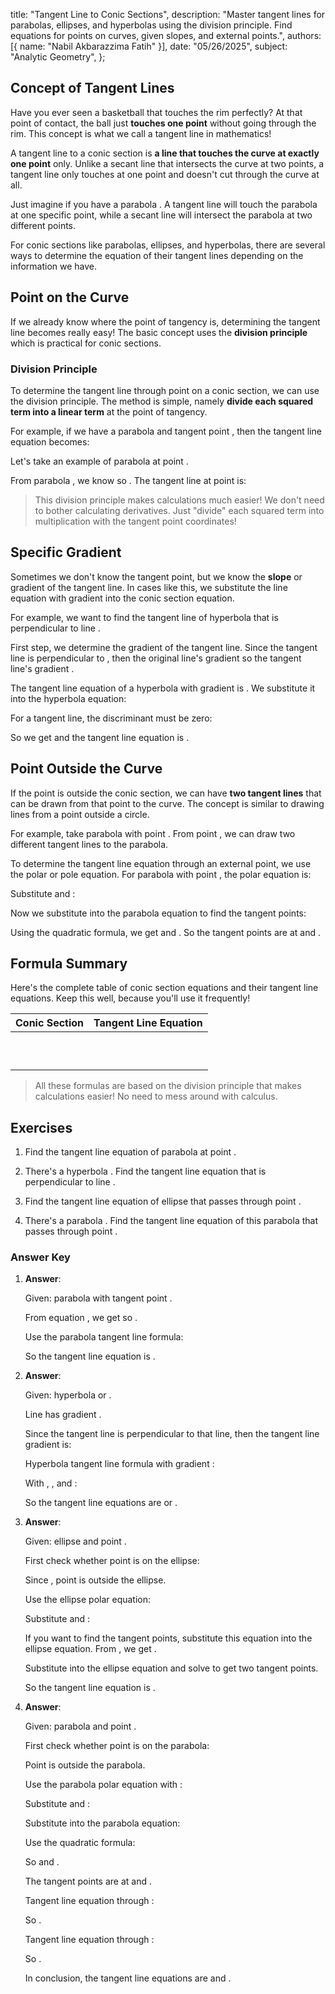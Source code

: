   title: "Tangent Line to Conic Sections",
  description: "Master tangent lines for parabolas, ellipses, and hyperbolas using the division principle. Find equations for points on curves, given slopes, and external points.",
  authors: [{ name: "Nabil Akbarazzima Fatih" }],
  date: "05/26/2025",
  subject: "Analytic Geometry",
};

## Concept of Tangent Lines

Have you ever seen a basketball that touches the rim perfectly? At that point of contact, the ball just **touches one point** without going through the rim. This concept is what we call a tangent line in mathematics!

A tangent line to a conic section is **a line that touches the curve at exactly one point** only. Unlike a secant line that intersects the curve at two points, a tangent line only touches at one point and doesn't cut through the curve at all.

Just imagine if you have a parabola <InlineMath math="y = x^2" />. A tangent line will touch the parabola at one specific point, while a secant line will intersect the parabola at two different points.

For conic sections like parabolas, ellipses, and hyperbolas, there are several ways to determine the equation of their tangent lines depending on the information we have.

## Point on the Curve

If we already know where the point of tangency is, determining the tangent line becomes really easy! The basic concept uses the **division principle** which is practical for conic sections.

### Division Principle

To determine the tangent line through point <InlineMath math="T(x_1, y_1)" /> on a conic section, we can use the division principle. The method is simple, namely **divide each squared term into a linear term** at the point of tangency.

For example, if we have a parabola <InlineMath math="y^2 = 4px" /> and tangent point <InlineMath math="T(x_1, y_1)" />, then the tangent line equation becomes:

<BlockMath math="yy_1 = 2p(x + x_1)" />

Let's take an example of parabola <InlineMath math="y^2 = 8x" /> at point <InlineMath math="(2, 4)" />.

From parabola <InlineMath math="y^2 = 8x" />, we know <InlineMath math="4p = 8" /> so <InlineMath math="p = 2" />. The tangent line at point <InlineMath math="(2, 4)" /> is:

<div className="flex flex-col gap-4">
  <BlockMath math="y \cdot 4 = 2 \cdot 2 \cdot (x + 2)" />
  <BlockMath math="4y = 4(x + 2)" />
  <BlockMath math="y = x + 2" />
</div>

> This division principle makes calculations much easier! We don't need to bother calculating derivatives. Just "divide" each squared term into multiplication with the tangent point coordinates!

## Specific Gradient

Sometimes we don't know the tangent point, but we know the **slope** or gradient of the tangent line. In cases like this, we substitute the line equation with gradient <InlineMath math="m" /> into the conic section equation.

For example, we want to find the tangent line of hyperbola <InlineMath math="4x^2 - 9y^2 = 36" /> that is perpendicular to line <InlineMath math="x + 4y + 10 = 0" />.

First step, we determine the gradient of the tangent line. Since the tangent line is perpendicular to <InlineMath math="x + 4y + 10 = 0" />, then the original line's gradient <InlineMath math="m_g = -\frac{1}{4}" /> so the tangent line's gradient <InlineMath math="m_s = 4" />.

The tangent line equation of a hyperbola with gradient <InlineMath math="m" /> is <InlineMath math="y = mx + c" />. We substitute it into the hyperbola equation:

<div className="flex flex-col gap-4">
  <BlockMath math="4x^2 - 9(4x + c)^2 = 36" />
  <BlockMath math="4x^2 - 9(16x^2 + 8cx + c^2) = 36" />
  <BlockMath math="-140x^2 - 72cx - 9c^2 = 36" />
</div>

For a tangent line, the discriminant must be zero:

<BlockMath math="D = (-72c)^2 - 4(-140)(-9c^2) = 0" />

So we get <InlineMath math="c = 0" /> and the tangent line equation is <InlineMath math="y = 4x" />.

## Point Outside the Curve

If the point is outside the conic section, we can have **two tangent lines** that can be drawn from that point to the curve. The concept is similar to drawing lines from a point outside a circle.

For example, take parabola <InlineMath math="y^2 = 8x" /> with point <InlineMath math="A(2, 5)" />. From point <InlineMath math="A" />, we can draw two different tangent lines to the parabola.

To determine the tangent line equation through an external point, we use the polar or pole equation. For parabola <InlineMath math="y^2 = 8x" /> with point <InlineMath math="A(2,5)" />, the polar equation is:

<BlockMath math="yy_1 = 4(x + x_1)" />

Substitute <InlineMath math="x_1 = 2" /> and <InlineMath math="y_1 = 5" />:

<div className="flex flex-col gap-4">
  <BlockMath math="5y = 4(x + 2)" />
  <BlockMath math="5y = 4x + 8" />
  <BlockMath math="y = \frac{4x + 8}{5}" />
</div>

Now we substitute into the parabola equation to find the tangent points:

<div className="flex flex-col gap-4">
  <BlockMath math="\left(\frac{4x + 8}{5}\right)^2 = 8x" />
  <BlockMath math="\frac{16x^2 + 64x + 64}{25} = 8x" />
  <BlockMath math="16x^2 + 64x + 64 = 200x" />
  <BlockMath math="16x^2 - 136x + 64 = 0" />
  <BlockMath math="2x^2 - 17x + 8 = 0" />
</div>

Using the quadratic formula, we get <InlineMath math="x_1 = \frac{1}{2}" /> and <InlineMath math="x_2 = 8" />. So the tangent points are at <InlineMath math="(\frac{1}{2}, 2)" /> and <InlineMath math="(8, 8)" />.

## Formula Summary

Here's the complete table of conic section equations and their tangent line equations. Keep this well, because you'll use it frequently!

| Conic Section | Tangent Line Equation |
|---|---|
| <InlineMath math="y^2 = 4px" /> | <InlineMath math="yy_1 = 2p(x + x_1)" /> |
| <InlineMath math="x^2 = 4py" /> | <InlineMath math="xx_1 = 2p(y + y_1)" /> |
| <InlineMath math="(x - m)^2 = 4p(y - n)" /> | <InlineMath math="(x - m)(x_1 - m) = 2p(y - n)(y_1 - n)" /> |
| <InlineMath math="(y - m)^2 = 4p(x - n)" /> | <InlineMath math="(y - m)(y_1 - m) = 2p(x - n)(x_1 - n)" /> |
| <InlineMath math="\frac{x^2}{a^2} + \frac{y^2}{b^2} = 1" /> | <InlineMath math="\frac{xx_1}{a^2} + \frac{yy_1}{b^2} = 1" /> |
| <InlineMath math="\frac{x^2}{a^2} - \frac{y^2}{b^2} = 1" /> | <InlineMath math="\frac{xx_1}{a^2} - \frac{yy_1}{b^2} = 1" /> |
| <InlineMath math="\frac{y^2}{a^2} - \frac{x^2}{b^2} = 1" /> | <InlineMath math="\frac{yy_1}{a^2} - \frac{xx_1}{b^2} = 1" /> |
| <InlineMath math="\frac{(x-m)^2}{a^2} + \frac{(y-n)^2}{b^2} = 1" /> | <InlineMath math="\frac{(x-m)(x_1-m)}{a^2} + \frac{(y-n)(y_1-n)}{b^2} = 1" /> |
| <InlineMath math="\frac{(x-m)^2}{a^2} - \frac{(y-n)^2}{b^2} = 1" /> | <InlineMath math="\frac{(x-m)(x_1-m)}{a^2} - \frac{(y-n)(y_1-n)}{b^2} = 1" /> |
| <InlineMath math="\frac{(y-n)^2}{a^2} - \frac{(x-m)^2}{b^2} = 1" /> | <InlineMath math="\frac{(y-n)(y_1-n)}{a^2} - \frac{(x-m)(x_1-m)}{b^2} = 1" /> |

> All these formulas are based on the division principle that makes calculations easier! No need to mess around with calculus.

## Exercises

1. Find the tangent line equation of parabola <InlineMath math="y^2 = 12x" /> at point <InlineMath math="(3, 6)" />.

2. There's a hyperbola <InlineMath math="4x^2 - 9y^2 = 36" />. Find the tangent line equation that is perpendicular to line <InlineMath math="x + 4y + 10 = 0" />.

3. Find the tangent line equation of ellipse <InlineMath math="\frac{x^2}{9} + \frac{y^2}{4} = 1" /> that passes through point <InlineMath math="A(1, 3)" />.

4. There's a parabola <InlineMath math="y^2 = 8x" />. Find the tangent line equation of this parabola that passes through point <InlineMath math="A(2, 5)" />.

### Answer Key

1. **Answer**:

   Given: parabola <InlineMath math="y^2 = 12x" /> with tangent point <InlineMath math="(3, 6)" />.
   
   From equation <InlineMath math="y^2 = 12x" />, we get <InlineMath math="4p = 12" /> so <InlineMath math="p = 3" />.
   
   Use the parabola tangent line formula:
   
   <div className="flex flex-col gap-4">
     <BlockMath math="yy_1 = 2p(x + x_1)" />
     <BlockMath math="y \cdot 6 = 2 \cdot 3 \cdot (x + 3)" />
     <BlockMath math="6y = 6(x + 3)" />
     <BlockMath math="6y = 6x + 18" />
     <BlockMath math="y = x + 3" />
   </div>
   
   So the tangent line equation is <InlineMath math="y = x + 3" />.

2. **Answer**:

   Given: hyperbola <InlineMath math="4x^2 - 9y^2 = 36" /> or <InlineMath math="\frac{x^2}{9} - \frac{y^2}{4} = 1" />.
   
   Line <InlineMath math="x + 4y + 10 = 0" /> has gradient <InlineMath math="m = -\frac{1}{4}" />.
   
   Since the tangent line is perpendicular to that line, then the tangent line gradient is:
   
   <BlockMath math="m_s = -\frac{1}{m} = -\frac{1}{-\frac{1}{4}} = 4" />
   
   Hyperbola tangent line formula with gradient <InlineMath math="m" />:
   
   <BlockMath math="y = mx \pm \sqrt{a^2m^2 - b^2}" />
   
   With <InlineMath math="a^2 = 9" />, <InlineMath math="b^2 = 4" />, and <InlineMath math="m = 4" />:
   
   <div className="flex flex-col gap-4">
     <BlockMath math="y = 4x \pm \sqrt{9 \cdot 16 - 4}" />
     <BlockMath math="y = 4x \pm \sqrt{144 - 4}" />
     <BlockMath math="y = 4x \pm \sqrt{140}" />
     <BlockMath math="y = 4x \pm 2\sqrt{35}" />
   </div>
   
   So the tangent line equations are <InlineMath math="y = 4x + 2\sqrt{35}" /> or <InlineMath math="y = 4x - 2\sqrt{35}" />.

3. **Answer**:

   Given: ellipse <InlineMath math="\frac{x^2}{9} + \frac{y^2}{4} = 1" /> and point <InlineMath math="A(1, 3)" />.
   
   First check whether point <InlineMath math="A(1, 3)" /> is on the ellipse:
   
   <BlockMath math="\frac{1^2}{9} + \frac{3^2}{4} = \frac{1}{9} + \frac{9}{4} = \frac{4 + 81}{36} = \frac{85}{36} > 1" />
   
   Since <InlineMath math="\frac{85}{36} > 1" />, point <InlineMath math="A" /> is outside the ellipse.
   
   Use the ellipse polar equation:
   
   <BlockMath math="\frac{xx_1}{a^2} + \frac{yy_1}{b^2} = 1" />
   
   Substitute <InlineMath math="x_1 = 1" /> and <InlineMath math="y_1 = 3" />:
   
   <div className="flex flex-col gap-4">
     <BlockMath math="\frac{x \cdot 1}{9} + \frac{y \cdot 3}{4} = 1" />
     <BlockMath math="\frac{x}{9} + \frac{3y}{4} = 1" />
     <BlockMath math="4x + 27y = 36" />
   </div>
   
   If you want to find the tangent points, substitute this equation into the ellipse equation. From <InlineMath math="4x + 27y = 36" />, we get <InlineMath math="x = \frac{36 - 27y}{4}" />.

   Substitute into the ellipse equation and solve to get two tangent points.
   
   So the tangent line equation is <InlineMath math="4x + 27y = 36" />.

4. **Answer**:

   Given: parabola <InlineMath math="y^2 = 8x" /> and point <InlineMath math="A(2, 5)" />.
   
   First check whether point <InlineMath math="A(2, 5)" /> is on the parabola:
   
   <BlockMath math="5^2 = 25 \neq 8 \cdot 2 = 16" />
   
   Point <InlineMath math="A" /> is outside the parabola.
   
   Use the parabola polar equation with <InlineMath math="p = 2" />:
   
   <BlockMath math="yy_1 = 4(x + x_1)" />
   
   Substitute <InlineMath math="x_1 = 2" /> and <InlineMath math="y_1 = 5" />:
   
   <div className="flex flex-col gap-4">
     <BlockMath math="5y = 4(x + 2)" />
     <BlockMath math="5y = 4x + 8" />
     <BlockMath math="y = \frac{4x + 8}{5}" />
   </div>
   
   Substitute into the parabola equation:
   
   <div className="flex flex-col gap-4">
     <BlockMath math="\left(\frac{4x + 8}{5}\right)^2 = 8x" />
     <BlockMath math="\frac{(4x + 8)^2}{25} = 8x" />
     <BlockMath math="(4x + 8)^2 = 200x" />
     <BlockMath math="16x^2 + 64x + 64 = 200x" />
     <BlockMath math="16x^2 - 136x + 64 = 0" />
     <BlockMath math="2x^2 - 17x + 8 = 0" />
   </div>
   
   Use the quadratic formula:
   
   <BlockMath math="x = \frac{17 \pm \sqrt{289 - 64}}{4} = \frac{17 \pm \sqrt{225}}{4} = \frac{17 \pm 15}{4}" />
   
   So <InlineMath math="x_1 = \frac{1}{2}" /> and <InlineMath math="x_2 = 8" />.
   
   The tangent points are at <InlineMath math="(\frac{1}{2}, 2)" /> and <InlineMath math="(8, 8)" />.
   
   Tangent line equation through <InlineMath math="(\frac{1}{2}, 2)" />:
   
   <BlockMath math="y - 2 = \frac{2 - 5}{\frac{1}{2} - 2}(x - \frac{1}{2}) = \frac{-3}{-\frac{3}{2}}(x - \frac{1}{2}) = 2(x - \frac{1}{2})" />
   
   So <InlineMath math="y = 2x + 1" />.
   
   Tangent line equation through <InlineMath math="(8, 8)" />:
   
   <BlockMath math="y - 8 = \frac{8 - 5}{8 - 2}(x - 8) = \frac{3}{6}(x - 8) = \frac{1}{2}(x - 8)" />
   
   So <InlineMath math="y = \frac{1}{2}x + 4" />.
   
   In conclusion, the tangent line equations are <InlineMath math="y = 2x + 1" /> and <InlineMath math="y = \frac{1}{2}x + 4" />.